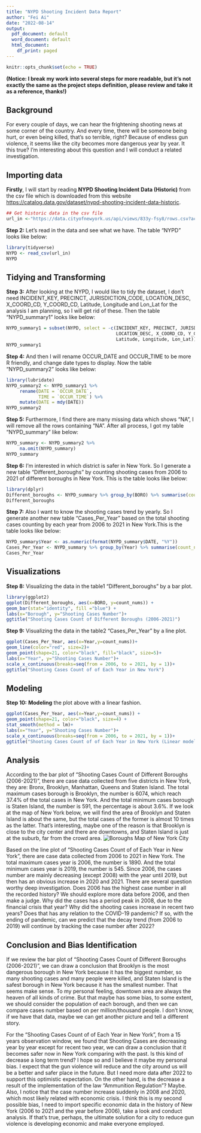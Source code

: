 ---
title: "NYPD Shooting Incident Data Report"
author: "Fei Ai"
date: "2022-08-14"
output:
  pdf_document: default
  word_document: default
  html_document:
    df_print: paged
---

```{r setup, include=FALSE}
knitr::opts_chunk$set(echo = TRUE)
```


**(Notice: I break my work into several steps for more readable, but it's not exactly the same as the project steps definition, please review and take it as a reference, thanks!)**

## Background

For every couple of days, we can hear the frightening shooting news at some corner of the country. And every time, there will be someone being hurt, or even being killed, that’s so terrible, right? Because of endless gun violence, it seems like the city becomes more dangerous year by year. It this true? I'm interesting about this question and I will conduct a related investigation.

## Importing data

**Firstly**, I will start by reading **NYPD Shooting Incident Data (Historic)** from the csv file which is downloaded from this website <https://catalog.data.gov/dataset/nypd-shooting-incident-data-historic>.
```{r get_NYPD_data}
## Get historic data in the csv file
url_in <-"https://data.cityofnewyork.us/api/views/833y-fsy8/rows.csv?accessType=DOWNLOAD"
```

**Step 2:**
Let's read in the data and see what we have. The table "NYPD" looks like below:
```{r import_data, message=FALSE}
library(tidyverse)
NYPD <- read_csv(url_in)
NYPD
```
## Tidying and Transforming


**Step 3:**
After looking at the NYPD, I would like to tidy the dataset, I don't need INCIDENT_KEY, PRECINCT, JURISDICTION_CODE, LOCATION_DESC, X_COORD_CD, Y_COORD_CD, Latitude, Longitude and Lon_Lat for the analysis I am planning, so I will get rid of these. Then the table "NYPD_summary1" looks like below:
```{r tidy_NYPD}
NYPD_summary1 = subset(NYPD, select = -c(INCIDENT_KEY, PRECINCT, JURISDICTION_CODE, 
                                         LOCATION_DESC, X_COORD_CD, Y_COORD_CD, 
                                         Latitude, Longitude, Lon_Lat))
NYPD_summary1
```

**Step 4:**
And then I will rename OCCUR_DATE and OCCUR_TIME to be more R friendly, and change date types to display. Now the table "NYPD_summary2" looks like below:
```{r tidy_NYPD_summary1}
library(lubridate)
NYPD_summary2 <- NYPD_summary1 %>%
     rename(DATE = `OCCUR_DATE`,
            TIME = `OCCUR_TIME`) %>%
     mutate(DATE = mdy(DATE))
NYPD_summary2
```

**Step 5:**
Furthermore, I find there are many missing data which shows "NA", I will remove all the rows containing "NA". After all process, I got my table "NYPD_summary" like below:
```{r tidy_NYPD_summary2}
NYPD_summary <- NYPD_summary2 %>%
     na.omit(NYPD_summary)
NYPD_summary
```

**Step 6:**
I'm interested in which district is safer in New York. So I generate a new table "Different_boroughs" by counting shooting cases from 2006 to 2021 of different boroughs in New York. This is the table looks like below:
```{r new_table1}
library(dplyr)
Different_boroughs <- NYPD_summary %>% group_by(BORO) %>% summarise(count_nums = n())
Different_boroughs
```

**Step 7:**
Also I want to know the shooting cases trend by yearly. So I generate another new table "Cases_Per_Year" based on the total shooting cases counting by each year from 2006 to 2021 in New York.This is the table looks like below:
```{r new_table2}
NYPD_summary$Year <- as.numeric(format(NYPD_summary$DATE, "%Y"))
Cases_Per_Year <- NYPD_summary %>% group_by(Year) %>% summarise(count_nums = n())
Cases_Per_Year
```


## Visualizations

**Step 8:**
Visualizing the data in the table1 "Different_boroughs" by a bar plot.
```{r Different_boroughs}
library(ggplot2)
ggplot(Different_boroughs, aes(x=BORO, y=count_nums)) + 
geom_bar(stat="identity", fill ="blue") +
labs(x="Borough", y="Shooting Cases Number")+ 
ggtitle("Shooting Cases Count of Different Boroughs (2006-2021)")
```

**Step 9:**
Visualizing the data in the table2 "Cases_Per_Year" by a line plot.
```{r Cases_Per_Year}
ggplot(Cases_Per_Year, aes(x=Year,y=count_nums))+
geom_line(color="red", size=2)+
geom_point(shape=21, color="black", fill="black", size=5)+
labs(x="Year", y="Shooting Cases Number")+ 
scale_x_continuous(breaks=seq(from = 2006, to = 2021, by = 1))+
ggtitle("Shooting Cases Count of of Each Year in New York")
```


## Modeling


**Step 10:**
**Modeling** the plot above with a linear fashion.
```{r modeling}
ggplot(Cases_Per_Year, aes(x=Year,y=count_nums)) +
geom_point(shape=21, color="black", size=4) +
stat_smooth(method = lm)+
labs(x="Year", y="Shooting Cases Number")+
scale_x_continuous(breaks=seq(from = 2006, to = 2021, by = 1))+
ggtitle("Shooting Cases Count of of Each Year in New York (Linear modeling)")
```


## Analysis

According to the bar plot of "Shooting Cases Count of Different Boroughs (2006-2021)", there are case data collected from five districts in New York, they are: Bronx, Brooklyn, Manhattan, Queens and Staten Island. The total maximum cases borough is Brooklyn, the number is 6074, which reach 37.4% of the total cases in New York. And the total minimum cases borough is Staten Island, the number is 591, the percentage is about 3.6%. If we look at the map of New York below, we will find the area of Brooklyn and Staten Island is about the same, but the total cases of the former is almost 10 times as the latter. That's interesting, maybe one of the reason is that Brooklyn is close to the city center and there are downtowns, and Staten Island is just at the suburb, far from the crowd area.
![Boroughs Map of New York City](C:/Users/aihua/OneDrive/Desktop/04 Data Science as a Field/04-000 project/Boroughs_Labels_New_York_City_Map.png)

Based on the line plot of "Shooting Cases Count of of Each Year in New York", there are case data collected from 2006 to 2021 in New York. The total maximum cases year is 2006, the number is 1890. And the total minimum cases year is 2019, the number is 545. Since 2006, the cases number are mainly decreasing (except 2008) with the year until 2019, but then has an obvious increase in 2020 and 2021. There are several question worthy deep investigation. Does 2006 has the highest case number in all the recorded history? We should explore more data before 2006, and then make a judge. Why did the cases has a period peak in 2008, due to the financial crisis that year? Why did the shooting cases increase in recent two years? Does that has any relation to the COVID-19 pandemic? If so, with the ending of pandemic, can we predict that the decay trend (from 2006 to 2019) will continue by tracking the case number after 2022? 


## Conclusion and Bias Identification


If we review the bar plot of "Shooting Cases Count of Different Boroughs (2006-2021)", we can draw a conclusion that Brooklyn is the most dangerous borough in New York because it has the biggest number, so many shooting cases and many people were killed, and Staten Island is the safest borough in New York because it has the smallest number. That seems make sense. To my personal feeling, downtown area are always the heaven of all kinds of crime. But that maybe has some bias, to some extent, we should consider the population of each borough, and then we can compare cases number based on per million/thousand people. I don't know, if we have that data, maybe we can get another picture and tell a different story.

For the "Shooting Cases Count of of Each Year in New York", from a 15 years observation window, we found that Shooting Cases are decreasing year by year except for recent two year, we can draw a conclusion that it becomes safer now in New York comparing with the past. Is this kind of decrease a long term trend? I hope so and I believe it maybe my personal bias. I expect that the gun violence will reduce and the city around us will be a better and safer place in the future. But I need more data after 2022 to support this optimistic expectation. On the other hand, is the decrease a result of the implementation of the law "Ammunition Regulation"? Maybe. Also, I notice that the case number increase suddenly in 2008 and 2020, which most likely related with economic crisis. I think this is my second possible bias, I need to import specific economic data in the history of New York (2006 to 2021 and the year before 2006), take a look and conduct analysis. If that's true, perhaps, the ultimate solution for a city to reduce gun violence is developing economic and make everyone employed. 

